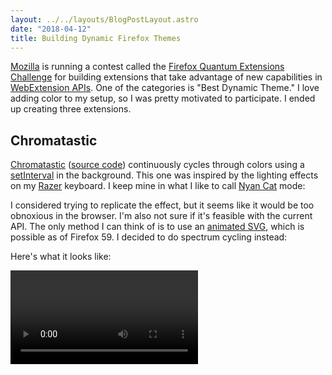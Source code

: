 ```yaml
---
layout: ../../layouts/BlogPostLayout.astro
date: "2018-04-12"
title: Building Dynamic Firefox Themes
---
```


[Mozilla](https://www.mozilla.org/) is running a contest called the [Firefox
Quantum Extensions Challenge](https://extensionschallenge.com/) for building
extensions that take advantage of new capabilities in [WebExtension
APIs](https://developer.mozilla.org/en-US/Add-ons/WebExtensions). One of the
categories is "Best Dynamic Theme." I love adding color to my setup, so I was
pretty motivated to participate. I ended up creating three extensions.

## Chromatastic

[Chromatastic](https://addons.mozilla.org/en-US/firefox/addon/chromatastic/)
([source code](https://github.com/dguo/chromatastic)) continuously cycles
through colors using a
[setInterval](https://developer.mozilla.org/en-US/docs/Web/API/WindowOrWorkerGlobalScope/setInterval)
in the background. This one was inspired by the lighting effects on my
[Razer](https://www.razer.com/gaming-keyboards) keyboard. I keep mine in what I
like to call [Nyan Cat](https://en.wikipedia.org/wiki/Nyan_Cat) mode:

<YouTube id="Wd9PSgfVpiM" />

I considered trying to replicate the effect, but it seems like it would be too
obnoxious in the browser. I'm also not sure if it's feasible with the current
API. The only method I can think of is to use an [animated
SVG](https://developer.mozilla.org/en-US/Add-ons/WebExtensions/manifest.json/theme#Image_formats),
which is possible as of Firefox 59. I decided to do spectrum cycling instead:

<YouTube id="pI96n8kjKW8" />

Here's what it looks like:

<Video imgurId="qRwh1WU" />

The color transitions occur fairly slowly, so the overall effect shouldn't be
distracting.

## Color Tailor

[Color Tailor](https://addons.mozilla.org/en-US/firefox/addon/color-tailor/)
([source code](https://github.com/dguo/color-tailor)) changes the browser theme
to the current website's "primary" color, as determined by the meta
[theme-color](https://html.spec.whatwg.org/multipage/semantics.html#meta-theme-color)
element or by the dominant color in the
[favicon](https://en.wikipedia.org/wiki/Favicon). The dominant color is derived
by [color quantization](https://en.wikipedia.org/wiki/Color_quantization) using
the [node-vibrant](https://github.com/akfish/node-vibrant) package.

Color Tailor was inspired by an [iTunes
feature](https://stackoverflow.com/q/13637892/1481479) that would change UI
colors on the fly to match album covers. Chrome on Android does a [similar
thing](https://developers.google.com/web/updates/2014/11/Support-for-theme-color-in-Chrome-39-for-Android)
with the toolbar color, and there is an [open
issue](https://bugzilla.mozilla.org/show_bug.cgi?id=1098544) to do the same for
Firefox.

Here's the result:

![Color Tailor screenshot](https://i.imgur.com/uqJqd3A.png)

## Picture Paint

[Picture Paint](https://addons.mozilla.org/en-US/firefox/addon/picture-paint/)
([source code](https://github.com/dguo/picture-paint)) uses the color palette
of the current [National Geographic Photo of the
Day](https://www.nationalgeographic.com/photography/photo-of-the-day/).

![lava](https://i.imgur.com/uSqHCKQ.png)

Popup coloring:

![popup coloring](https://i.imgur.com/IGzEXXK.png)

Scroll for picture details:

![picture details](https://i.imgur.com/22etI5f.png)

Preferences:

![preferences](https://i.imgur.com/oHdTDf7.png)

![lightning](https://i.imgur.com/FvIy7CI.png)

![orangutan](https://i.imgur.com/rbEluSY.png)

![desert](https://i.imgur.com/geh3MSi.png)

![giraffes and gazelles](https://i.imgur.com/qD7zAJR.png)

![marble caves](https://i.imgur.com/TnlmeBk.png)

![octopus](https://i.imgur.com/xMu1nZq.png)

![Golden Gate Bridge](https://i.imgur.com/g3bfzRd.png)

## What I learned

These extensions are relatively simple, but I still learned quite a few things
in the process of making them.

### web-ext

Mozilla has created a command line tool called
[web-ext](https://github.com/mozilla/web-ext) to [streamline extension
development](https://developer.mozilla.org/en-US/Add-ons/WebExtensions/Getting_started_with_web-ext).
I added it as a development dependency to use its `lint` and `build` commands.
I also wanted to use the `run` command for source file watching and automatic
extension reloading, but it doesn't work from within Docker. There is an [open
issue](https://github.com/mozilla/web-ext/issues/521) to allow web-ext to
attach to a remote Firefox instance, which would also fix this issue.

### Webpack

Firefox extensions have a default [Content Security
Policy](https://developer.mozilla.org/en-US/Add-ons/WebExtensions/Content_Security_Policy)
that disallows using unsafe practices such as
[`eval()`](https://developer.mozilla.org/en-US/docs/Web/JavaScript/Reference/Global_Objects/eval).
However, many of the [Webpack source map
options](https://webpack.js.org/configuration/devtool/) use eval. I didn't want
to change the extension's CSP just for source maps, so I ended up using the
`inline-source-map` option.

### Theme API

The [theme
API](https://developer.mozilla.org/en-US/Add-ons/WebExtensions/API/theme)
offers a lot of granularity in terms of coloring individual browser elements,
and using it is straightforward. As of now, Firefox is the only browser that
supports dynamically updating the theme.

### Getting the favicon

At first, I tried to get the favicon location by looking for an [icon
reference](https://developer.mozilla.org/en-US/docs/Learn/HTML/Introduction_to_HTML/The_head_metadata_in_HTML#Adding_custom_icons_to_your_site)
in the page's head element and defaulting to `/favicon.ico` otherwise. This
worked for the most part, but then I learned that the extensions API provides a
`favIconUrl` property on the [tab
object](https://developer.mozilla.org/en-US/Add-ons/WebExtensions/API/Tabs/Tab).
The caveat is that it might be an empty string if the tab is loading. As a
workaround, Color Tailor [listens for
updates](https://developer.mozilla.org/en-US/Add-ons/WebExtensions/API/tabs/onUpdated)
to the tab info.

### HSV

My first thought for creating a rainbow effect with Chromatastic was to cycle
through [RGB](https://en.wikipedia.org/wiki/RGB_color_model) combinations. But
[it turns out](https://arduino.stackexchange.com/a/35791/45573) it's easier to
create smooth transitions using [HSV](https://en.wikipedia.org/wiki/HSL_and_HSV)
values.

### Getting the National Geographic photo

There doesn't seem to be an official API to get the National Geographic Photo
of the Day. I found an [unofficial
API](https://github.com/crisboarna/national-geographic-api) on npm, but it uses
a hardcoded API user/key. I dove into the Photo of the Day page's source code
to look for an alternative. I found a reference to
`https://www.nationalgeographic.com/photography/photo-of-the-day/_jcr_content/.gallery.2018-04.json`,
which looked promising. I tried retrieving it from the extension using
[fetch](https://developer.mozilla.org/en-US/docs/Web/API/Fetch_API), and it
worked without any authorization.

I also tried removing the `.2018-04` part from the URL, and to my mild
surprise, it worked! Leaving it off returns the current month, so Picture Paint
does that for the daily updates.

### Bad themes

During development, I tried to set a theme and forgot the `textcolor`
property. Apparently this property is
[required](https://developer.mozilla.org/en-US/Add-ons/WebExtensions/manifest.json/theme#colors),
but
[`theme.update`](https://developer.mozilla.org/en-US/Add-ons/WebExtensions/API/theme/update)
seems to fail silently when it is omitted. The theme doesn't change, and the
Promise resolves without any errors. It took some debugging before I re-read
the documentation and found the source of the problem. I would expect the
Promise to reject if the theme is invalid.

### Color quantization

Until I worked on these extensions, I didn't know that the technique of getting
color palettes from images is called [color
quantization](https://en.wikipedia.org/wiki/Color_quantization). I tried many
JS color quantization libraries and ended up picking two.

Picture Paint uses
[image-q](https://github.com/ibezkrovnyi/image-quantization), while Color
Tailor uses [node-vibrant](https://github.com/akfish/node-vibrant). In my
experience, using default settings, image-q produces more reasonable color
palettes but also takes much longer to run. node-vibrant uses the [Modified
Median Cut Quantization](http://www.leptonica.com/color-quantization.html)
(MMCQ) method, while image-q uses
[NeuQuant](https://www.researchgate.net/publication/232079905_Kohonen_neural_networks_for_optimal_colour_quantization)
([overview](https://scientificgems.wordpress.com/stuff/neuquant-fast-high-quality-image-quantization/)),
which builds a [Kohonen neural
network](https://en.wikipedia.org/wiki/Self-organizing_map).

Speed is more important for Color Tailor because the theme needs to update as
quickly as possible when the user loads a new page. Picture Paint, on the other
hand, can afford to take a few seconds to processs the image because it happens
in the background.

### Canvas permission issue

The issue that took me the longest to resolve occurred when I first tried to
use the color quantization libraries. I was getting a DOM security error, and I
eventually [figured out](https://stackoverflow.com/a/49696532/1481479) that I
needed the `"<all_urls>"`
[permission](https://developer.mozilla.org/en-US/Add-ons/WebExtensions/Match_patterns#%3Call_urls%3E)
in order to fully use the canvas API (which the libraries use). I stumbled on
the solution while reading through this [bug
report](https://bugzilla.mozilla.org/show_bug.cgi?id=1318565) regarding using
canvas in an extension.

### Popup coloring

Firefox 60 will [significantly
increase](https://blog.mozilla.org/addons/2018/04/02/extensions-firefox-60/)
the number of UI elements that can be themed. I changed my code to set popup
colors. It generally looks good for things like the Firefox menu, but when I
tried using a native [date
input](https://developer.mozilla.org/en-US/docs/Web/HTML/Element/input/date),
the datepicker looked very bad in many cases and was sometimes downright
illegible. I considered not theming the popup, but I decided to keep using
[Pikaday](https://github.com/dbushell/Pikaday) instead of switching to the
native input.

This seems to be a general issue with theming. When I used themes in the
past, I never stuck with them for long because images can clash badly with
favicons and extension icons. Solid colors work much better in my opinion, but
there are still occasions when an icon gets washed out by the theme. I'd love
to see a good solution to this problem. Maybe just adding a very small white
margin to the icons would be sufficient.

### Imperative UI

It was nice to work on something with a very limited scope. Instead of using a
UI framework for something so small, I manually manipulated the DOM with
vanilla JS. After working in [React](https://reactjs.org/) for a while, it is
striking how backwards imperative manipulation feels now. Dealing with error
and loading states meant mental bookkeeping in terms of hiding and unhiding the
correct elements on each possible event. It's totally manageable at this scale,
but it still gave me flashbacks to dealing with [jQuery](https://jquery.com/)
[spaghetti](https://en.wikipedia.org/wiki/Spaghetti_code).

### Photon design system

Firefox has a new design system called
[Photon](https://design.firefox.com/photon/index.html). It's like Google's
[Material Design](https://material.io/). I referenced it for things like color
values when I was building popup and option pages. However, I was surprised
that there isn't a drop in stylesheet like
[Bootstrap](https://getbootstrap.com/) or [Semantic
UI](https://semantic-ui.com/). I found [this
issue](https://github.com/FirefoxUX/photon/issues/268) with a great question of
"How do you actually use this?", and it links to a [Photon Extension
Kit](https://github.com/FirefoxUX/photon-extension-kit) repo that seems to be
what I was looking for. It has an open [pull
request](https://github.com/FirefoxUX/photon-extension-kit/pull/1) to
"photonize" the CSS.

### Packaging source code

Firefox has a review process for extensions, and [providing the source
code](https://developer.mozilla.org/en-US/Add-ons/Source_Code_Submission) is
required when the final code is obfuscated or minified. I have a release
command that I run before uploading a new version, but I wasn't sure how to
package the source mode. It would be easy to create a ZIP of the directory, but
I wanted to avoid including files and directories that are in the `.gitignore`,
such as `node_modules`. It turned out that Git has an [archive
command](https://git-scm.com/docs/git-archive) that does exactly what I need.

## Conclusion

Building these extensions was fun. Please feel free to contact me or open an
issue if you have any suggestions or issues with any of them. Picture Paint
turned out better than I had anticipated, and that's the one I'll personally
use for now. Some of the National Geographic photos are truly stunning, and I
like getting a new theme every day.

I hope Mozilla has been getting a lot of submissions, and I look forward to
seeing what other people made!

